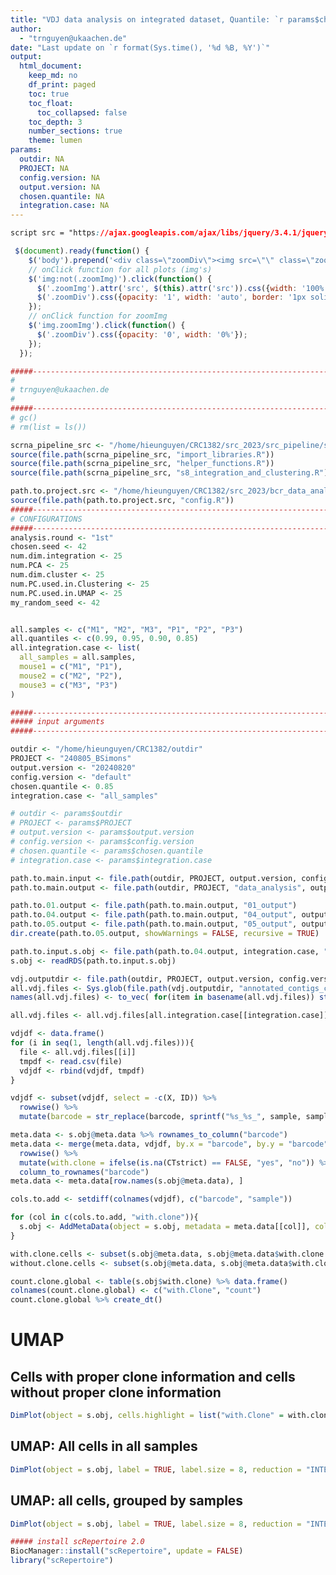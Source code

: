 ```yaml
---
title: "VDJ data analysis on integrated dataset, Quantile: `r params$chosen.quantile`, Integration: `r params$integration.case`"
author:
  - "trnguyen@ukaachen.de"
date: "Last update on `r format(Sys.time(), '%d %B, %Y')`"
output:
  html_document:
    keep_md: no
    df_print: paged
    toc: true
    toc_float:
      toc_collapsed: false
    toc_depth: 3
    number_sections: true
    theme: lumen
params:
  outdir: NA
  PROJECT: NA
  config.version: NA
  output.version: NA
  chosen.quantile: NA
  integration.case: NA
---
```


```css
script src = "https://ajax.googleapis.com/ajax/libs/jquery/3.4.1/jquery.min.js"
```

```js
 $(document).ready(function() {
    $('body').prepend('<div class=\"zoomDiv\"><img src=\"\" class=\"zoomImg\"></div>');
    // onClick function for all plots (img's)
    $('img:not(.zoomImg)').click(function() {
      $('.zoomImg').attr('src', $(this).attr('src')).css({width: '100%'});
      $('.zoomDiv').css({opacity: '1', width: 'auto', border: '1px solid white', borderRadius: '5px', position: 'fixed', top: '50%', left: '50%', marginRight: '-50%', transform: 'translate(-50%, -50%)', boxShadow: '0px 0px 50px #888888', zIndex: '50', overflow: 'auto', maxHeight: '100%'});
    });
    // onClick function for zoomImg
    $('img.zoomImg').click(function() {
      $('.zoomDiv').css({opacity: '0', width: '0%'}); 
    });
  });
```

<style type="text/css">
    div.datatables { height: auto !important;}
</style>

```r
#####----------------------------------------------------------------------#####
#
# trnguyen@ukaachen.de
#
#####----------------------------------------------------------------------#####
# gc()
# rm(list = ls())

scrna_pipeline_src <- "/home/hieunguyen/CRC1382/src_2023/src_pipeline/scRNA_GEX_pipeline/processes_src"
source(file.path(scrna_pipeline_src, "import_libraries.R"))
source(file.path(scrna_pipeline_src, "helper_functions.R"))
source(file.path(scrna_pipeline_src, "s8_integration_and_clustering.R"))

path.to.project.src <- "/home/hieunguyen/CRC1382/src_2023/bcr_data_analysis/240805_data_analysis"
source(file.path(path.to.project.src, "config.R"))
#####----------------------------------------------------------------------#####
# CONFIGURATIONS 
#####----------------------------------------------------------------------#####
analysis.round <- "1st"
chosen.seed <- 42
num.dim.integration <- 25 
num.PCA <- 25
num.dim.cluster <- 25
num.PC.used.in.Clustering <- 25
num.PC.used.in.UMAP <- 25
my_random_seed <- 42


all.samples <- c("M1", "M2", "M3", "P1", "P2", "P3")
all.quantiles <- c(0.99, 0.95, 0.90, 0.85)
all.integration.case <- list(
  all_samples = all.samples,
  mouse1 = c("M1", "P1"),
  mouse2 = c("M2", "P2"),
  mouse3 = c("M3", "P3")
)

#####----------------------------------------------------------------------#####
##### input arguments
#####----------------------------------------------------------------------#####

outdir <- "/home/hieunguyen/CRC1382/outdir"
PROJECT <- "240805_BSimons"
output.version <- "20240820"
config.version <- "default"
chosen.quantile <- 0.85
integration.case <- "all_samples"

# outdir <- params$outdir
# PROJECT <- params$PROJECT
# output.version <- params$output.version
# config.version <- params$config.version
# chosen.quantile <- params$chosen.quantile
# integration.case <- params$integration.case

path.to.main.input <- file.path(outdir, PROJECT, output.version, config.version)
path.to.main.output <- file.path(outdir, PROJECT, "data_analysis", output.version, config.version)

path.to.01.output <- file.path(path.to.main.output, "01_output")
path.to.04.output <- file.path(path.to.main.output, "04_output", output.version, config.version, sprintf("quantile_%s", chosen.quantile))
path.to.05.output <- file.path(path.to.main.output, "05_output", output.version, config.version, sprintf("quantile_%s", chosen.quantile), integration.case)
dir.create(path.to.05.output, showWarnings = FALSE, recursive = TRUE)

path.to.input.s.obj <- file.path(path.to.04.output, integration.case, "s8_output", sprintf("%s.output.s8.rds", PROJECT))
s.obj <- readRDS(path.to.input.s.obj)

vdj.outputdir <- file.path(outdir, PROJECT, output.version, config.version, "VDJ_output")
all.vdj.files <- Sys.glob(file.path(vdj.outputdir, "annotated_contigs_clonaltype_*.csv"))
names(all.vdj.files) <- to_vec( for(item in basename(all.vdj.files)) str_replace(str_replace(item, "annotated_contigs_clonaltype_", ""), ".csv", ""))

all.vdj.files <- all.vdj.files[all.integration.case[[integration.case]]]

vdjdf <- data.frame()
for (i in seq(1, length(all.vdj.files))){
  file <- all.vdj.files[[i]]
  tmpdf <- read.csv(file)
  vdjdf <- rbind(vdjdf, tmpdf)
}

vdjdf <- subset(vdjdf, select = -c(X, ID)) %>%
  rowwise() %>%
  mutate(barcode = str_replace(barcode, sprintf("%s_%s_", sample, sample), sprintf("%s_", sample)))

meta.data <- s.obj@meta.data %>% rownames_to_column("barcode")
meta.data <- merge(meta.data, vdjdf, by.x = "barcode", by.y = "barcode", all.x = TRUE) %>%
  rowwise() %>%
  mutate(with.clone = ifelse(is.na(CTstrict) == FALSE, "yes", "no")) %>%
  column_to_rownames("barcode")
meta.data <- meta.data[row.names(s.obj@meta.data), ]

cols.to.add <- setdiff(colnames(vdjdf), c("barcode", "sample"))

for (col in c(cols.to.add, "with.clone")){
  s.obj <- AddMetaData(object = s.obj, metadata = meta.data[[col]], col.name = col)
}

with.clone.cells <- subset(s.obj@meta.data, s.obj@meta.data$with.clone == "yes") %>% row.names()
without.clone.cells <- subset(s.obj@meta.data, s.obj@meta.data$with.clone == "no") %>% row.names()

```


```r
count.clone.global <- table(s.obj$with.clone) %>% data.frame()
colnames(count.clone.global) <- c("with.Clone", "count")
count.clone.global %>% create_dt()
```

# UMAP

## Cells with proper clone information and cells without proper clone information
```r
DimPlot(object = s.obj, cells.highlight = list("with.Clone" = with.clone.cells, "without.Clone" = without.clone.cells), label = TRUE, label.size = 8, reduction = "INTE_UMAP")
```

## UMAP: All cells in all samples
```r
DimPlot(object = s.obj, label = TRUE, label.size = 8, reduction = "INTE_UMAP", label.box = TRUE)
```

## UMAP: all cells, grouped by samples
```r
DimPlot(object = s.obj, label = TRUE, label.size = 8, reduction = "INTE_UMAP", label.box = TRUE, group.by = "name")
```


```r
##### install scRepertoire 2.0
BiocManager::install("scRepertoire", update = FALSE)
library("scRepertoire")

```




